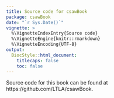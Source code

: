 ```yaml
---
title: Source code for csawBook
package: csawBook 
date: "`r Sys.Date()`"
vignette: >
  %\VignetteIndexEntry{Source code}
  %\VignetteEngine{knitr::rmarkdown}
  %\VignetteEncoding{UTF-8}    
output: 
  BiocStyle::html_document:
    titlecaps: false
    toc: false
---
```


Source code for this book can be found at https://github.com/LTLA/csawBook.
